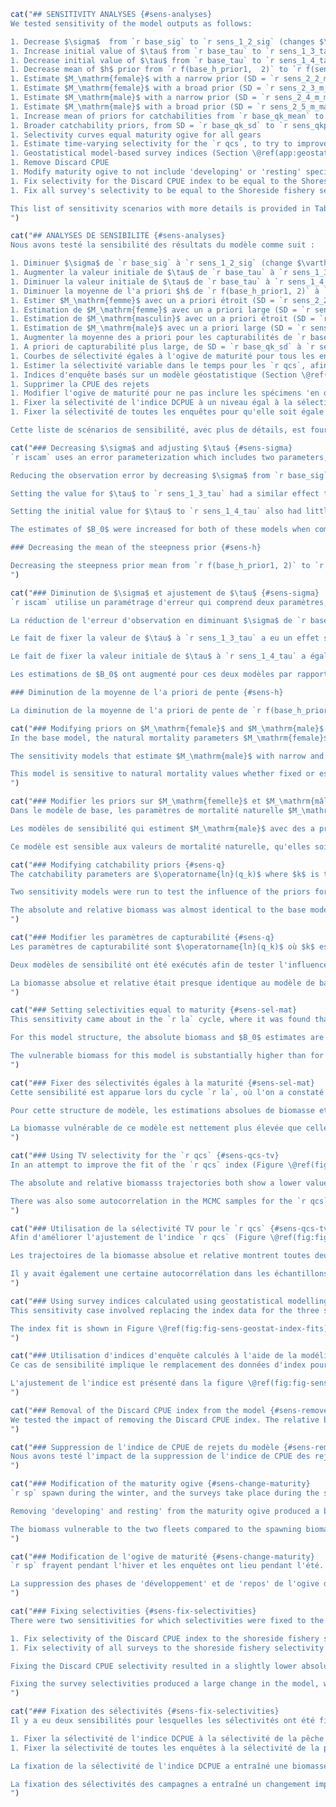 ```r
cat("## SENSITIVITY ANALYSES {#sens-analyses}
We tested sensitivity of the model outputs as follows:

1. Decrease $\sigma$  from `r base_sig` to `r sens_1_2_sig` (changes $\vartheta^2$ and $\rho$) and estimate $\vartheta^2$
1. Increase initial value of $\tau$ from `r base_tau` to `r sens_1_3_tau` (changes $\vartheta^2$ and $\rho$) and estimate $\vartheta^2$
1. Decrease initial value of $\tau$ from `r base_tau` to `r sens_1_4_tau` (changes $\vartheta^2$ and $\rho$) and estimate $\vartheta^2$
1. Decrease mean of $h$ prior from `r f(base_h_prior1,  2)` to `r f(sens_1_5_h_prior1, 2)`
1. Estimate $M_\mathrm{female}$ with a narrow prior (SD = `r sens_2_2_m_female$p2`)
1. Estimate $M_\mathrm{female}$ with a broad prior (SD = `r sens_2_3_m_female$p2`)
1. Estimate $M_\mathrm{male}$ with a narrow prior (SD = `r sens_2_4_m_male$p2`)
1. Estimate $M_\mathrm{male}$ with a broad prior (SD = `r sens_2_5_m_male$p2`)
1. Increase mean of priors for catchabilities from `r base_qk_mean` to `r sens_qk_mean` ($q_k$ for all gears $k$)
1. Broader catchability priors, from SD = `r base_qk_sd` to `r sens_qkp_sd` ($q_k$ for all gears $k$)
1. Selectivity curves equal maturity ogive for all gears
1. Estimate time-varying selectivity for the `r qcs`, to try to improve the survey index fit
1. Geostatistical model-based survey indices (Section \@ref(app:geostat))
1. Remove Discard CPUE
1. Modify maturity ogive to not include 'developing' or 'resting' specimens
1. Fix selectivity for the Discard CPUE index to be equal to the Shoreside fishery selectivity
1. Fix all survey's selectivity to be equal to the Shoreside fishery selectivity

This list of sensitivity scenarios with more details is provided in Table \@ref(tab:sens-param-settings-table). Base model parameter settings are provided in Table \@ref(tab:param-settings-table). All sensitivity models were run using MCMC with a chain length of `r f(mcmc_chain_length)`, a sample frequency of `r f(mcmc_sample_freq)`, giving `r f(mcmc_num_samples)` samples, which were then burned in by `r f(mcmc_burn_in)` giving a total of `r f(mcmc_actual_samples)` samples retained for inference.
")
```

```r
cat("## ANALYSES DE SENSIBILITÉ {#sens-analyses}
Nous avons testé la sensibilité des résultats du modèle comme suit :

1. Diminuer $\sigma$ de `r base_sig` à `r sens_1_2_sig` (change $\vartheta^2$ et $\rho$) et estimer $\vartheta^2$.
1. Augmenter la valeur initiale de $\tau$ de `r base_tau` à `r sens_1_3_tau` (modifie $\vartheta^2$ et $\rho$) et estimer $\vartheta^2$.
1. Diminuer la valeur initiale de $\tau$ de `r base_tau` à `r sens_1_4_tau` (modifie $\vartheta^2$ et $\rho$) et estimer $\vartheta^2$.
1. Diminuer la moyenne de l'a priori $h$ de `r f(base_h_prior1, 2)` à `r f(sens_1_5_h_prior1, 2)`
1. Estimer $M_\mathrm{femme}$ avec un a priori étroit (SD = `r sens_2_2_m_female$p2`)
1. Estimation de $M_\mathrm{femme}$ avec un a priori large (SD = `r sens_2_3_m_female$p2`)
1. Estimation de $M_\mathrm{masculin}$ avec un a priori étroit (SD = `r sens_2_4_m_male$p2`)
1. Estimation de $M_\mathrm{male}$ avec un a priori large (SD = `r sens_2_5_m_male$p2`)
1. Augmenter la moyenne des a priori pour les capturabilités de `r base_qk_mean` à `r sens_qk_mean` ($q_k$ pour tous les engins $k$)
1. A priori de capturabilité plus large, de SD = `r base_qk_sd` à `r sens_qkp_sd` ($q_k$ pour tous les engins $k$)
1. Courbes de sélectivité égales à l'ogive de maturité pour tous les engins
1. Estimer la sélectivité variable dans le temps pour les `r qcs`, afin d'essayer d'améliorer l'ajustement de l'indice d'enquête
1. Indices d'enquête basés sur un modèle géostatistique (Section \@ref(app:geostat))
1. Supprimer la CPUE des rejets
1. Modifier l'ogive de maturité pour ne pas inclure les spécimens 'en développement' ou 'au repos'.
1. Fixer la sélectivité de l'indice DCPUE à un niveau égal à la sélectivité de la pêcherie côtière.
1. Fixer la sélectivité de toutes les enquêtes pour qu'elle soit égale à la sélectivité de la pêche côtière.

Cette liste de scénarios de sensibilité, avec plus de détails, est fournie dans le tableau \@ref(tab:sens-param-settings-table). Les paramètres du modèle de base sont indiqués dans le tableau \@ref(tab:param-settings-table). Tous les modèles de sensibilité ont été exécutés à l'aide de MCMC avec une longueur de chaîne de `r f(mcmc_chain_length)`, une fréquence d'échantillonnage de `r f(mcmc_sample_freq)`, donnant `r f(mcmc_num_samples)` échantillons, qui ont ensuite été brûlés par `r f(mcmc_burn_in)` donnant un total de `r f(mcmc_actual_samples)` échantillons retenus pour l'inférence.")
```

```r
cat("### Decreasing $\sigma$ and adjusting $\tau$ {#sens-sigma}
`r iscam` uses an error parameterization which includes two parameters, $\vartheta^2$ and $\rho$. They represent the total variance and the proportion of total variance associated with observation errors, respectively [@iscam]. Observation error SD ($\sigma$) and process error SD ($\tau$) cannot be estimated directly, instead there is a calculation done to translate those values to and from $\vartheta^2$ and $\rho$ (Appendix \@ref(app:model-desc), Eq. \@ref(eq:df17)). The values of $\sigma$ and $\tau$ were fixed in the base model [@grandin2017] at `r base_sig` and `r base_tau` respectively. By calculation, $\vartheta^2$ and $\rho$ were fixed at `r f(base_vartheta$init, 2)` and `r f(base_rho$init, 4)`.

Reducing the observation error by decreasing $\sigma$ from `r base_sig` to `r sens_1_2_sig` and estimating $\vartheta^2$ increased the value of $\vartheta^2$ from `r f(base_vartheta$init, 2)` to `r f(sens_1_2_vartheta$init, 2)` while approximately halving $\rho$ from `r f(base_rho$init, 3)` to `r f(sens_1_2_rho$init, 3)`. The median and 95% CI of the posterior for $\vartheta^2$ was `r sens_1_2_vartheta$est`. There was little effect on the absolute biomass trajectory (Figure \@ref(fig:fig-sens-variance)), but the estimate of $B_0$ was increased from `r f(as.numeric(base_sbo[1]) * 1000)`, to `r svals[[1]][[2]]$sbo[1]`,000 t (Figure \@ref(fig:fig-sens-variance)). The increase in the $B_0$ estimate caused a scaling downward of the relative biomass trajectory (Figure \@ref(fig:fig-sens-variance-rel)). There were no substantial changes to the index fits, age fits, or selectivities.

Setting the value for $\tau$ to `r sens_1_3_tau` had a similar effect to reducing the assumed index observation error and lowered the relative biomass trajectory. For this value of $\tau$, the values of $\vartheta^2$ and $\rho$ were `r f(sens_1_3_vartheta$init, 2)` and `r f(sens_1_3_rho$init, 3)` respectively (Appendix \@ref(app:model-desc), Eq. \@ref(eq:df17)).

Setting the initial value for $\tau$ to `r sens_1_4_tau` also had little effect on absolute biomass. For this value of $\tau$, the initial values of $\vartheta^2$ and $\rho$ were `r f(sens_1_4_vartheta$init, 2)` and `r f(sens_1_4_rho$init, 3)` respectively. The estimate for $\vartheta^2$ was `r sens_1_4_vartheta$est`.

The estimates of $B_0$ were increased for both of these models when compared to the base model, which resulted in scaling down of the relative biomass trajectory and putting the status in 2021/2022 to be estimated just below the LRP for the $\tau = 1.0$ model and just below the USR for the $\tau = 0.6$ model (Figure \@ref(fig:fig-sens-variance-rel)). The increase of $B_0$ was much greater, and had a much larger CI for the $\tau = 1.0$ model when compared to the $\tau = 0.6$ model.

### Decreasing the mean of the steepness prior {#sens-h}

Decreasing the steepness prior mean from `r f(base_h_prior1, 2)` to `r f(sens_1_5_h_prior1, 2)` and changing the prior SD from `r f(base_h_prior2, 2)` to `r f(sens_1_5_h_prior2, 2)` produced little change in both absolute biomass and $B_0$ (Figure \@ref(fig:fig-sens-variance)), despite having a different posterior (Figure \@ref(fig:sens-steepness-prior), compare to base model Figure \@ref(fig:fig-base-priors-posts)). The prior for $h$ is very influential on the posterior, but the value of $h$ does not have a large effect on the absolute or relative biomass (Figure \@ref(fig:fig-sens-variance-rel)).
")
```

```r
cat("### Diminution de $\sigma$ et ajustement de $\tau$ {#sens-sigma}
`r iscam` utilise un paramétrage d'erreur qui comprend deux paramètres, $\vartheta^2$ et $\rho$. Ils représentent respectivement la variance totale et la proportion de la variance totale associée aux erreurs d'observation [@iscam]. L'erreur d'observation SD ($\sigma$) et l'erreur de processus SD ($\tau$) ne peuvent pas être estimées directement, mais un calcul est effectué pour convertir ces valeurs en $\vartheta^2$ et $\rho$ (Annexe \@ref(app:model-desc), Eq. \@ref(eq:df17)). Les valeurs de $\sigma$ et $\tau$ ont été fixées dans le modèle de base [@grandin2017] à `r base_sig` et `r base_tau` respectivement. Par calcul, $\vartheta^2$ et $\rho$ ont été fixés à `r f(base_vartheta$init, 2)` et `r f(base_rho$init, 4)`.

La réduction de l'erreur d'observation en diminuant $\sigma$ de `r base_sig` à `r sens_1_2_sig` et l'estimation de $\vartheta^2$ ont augmenté la valeur de $\vartheta^2$ de `r f(base_vartheta$init, 2)` à `r f(sens_1_2_vartheta$init, 2)` tout en réduisant de moitié environ $\rho$ de `r f(base_rho$init, 3)` à `r f(sens_1_2_rho$init, 3)`. La médiane et l'IC à 95 % de la valeur postérieure pour $\vartheta^2$ étaient `r sens_1_2_vartheta$est`. Il y a eu peu d'effet sur la trajectoire de la biomasse absolue (figure \@ref(fig:fig-sens-variance)), mais l'estimation de $B_0$ a été augmentée de `r f(as.numeric(base_sbo[1]) * 1000)`, à `r svals[[1]][[2]]$sbo[1]`,000 t (figure \@ref(fig:fig-sens-variance)). L'augmentation de l'estimation $B_0$ a entraîné une réduction de l'échelle de la trajectoire de la biomasse relative (figure \@ref(fig:fig-sens-variance-rel)). Il n'y a pas eu de changements substantiels dans les ajustements de l'indice, les ajustements de l'âge ou les sélectivités.

Le fait de fixer la valeur de $\tau$ à `r sens_1_3_tau` a eu un effet similaire à la réduction de l'erreur d'observation supposée de l'indice et a abaissé la trajectoire de la biomasse relative. Pour cette valeur de $\tau$, les valeurs de $\vartheta^2$ et $\rho$ étaient respectivement `r f(sens_1_3_vartheta$init, 2)` et `r f(sens_1_3_rho$init, 3)` (Annexe \@ref(app:model-desc), Eq. \@ref(eq:df17)).

Le fait de fixer la valeur initiale de $\tau$ à `r sens_1_4_tau` a également eu peu d'effet sur la biomasse absolue. Pour cette valeur de $\tau$, les valeurs initiales de $\vartheta^2$ et $\rho$ étaient respectivement `r f(sens_1_4_vartheta$init, 2)` et `r f(sens_1_4_rho$init, 3)`. L'estimation de $\vartheta^2$ était `r sens_1_4_vartheta$est`.

Les estimations de $B_0$ ont augmenté pour ces deux modèles par rapport au modèle de base, ce qui a entraîné une réduction de la trajectoire de la biomasse relative et une estimation de l'état en 2021/2022 proche du PRL (figure \@ref(fig:fig-sens-variance-rel)). L'augmentation de $B_0$ était beaucoup plus importante et avait un IC plus grand pour le modèle $\tau = 1.0$ que pour le modèle $\tau = 0.6$ (`r sens_1_3_sbo$est` vs. `r sens_1_4_sbo$est`) en milliers de tonnes.

### Diminution de la moyenne de l'a priori de pente {#sens-h}

La diminution de la moyenne de l'a priori de pente de `r f(base_h_prior1, 2)` à `r f(sens_1_5_h_prior1, 2)` et la modification de l'a priori SD de `r f(base_h_prior2, 2)` à `r f(sens_1_5_h_prior2, 2)` ont produit peu de changement à la fois dans la biomasse absolue et $B_0$ (Figure \@ref(fig:fig-sens-variance)), malgré un a priori différent (Figure \@ref(fig:sens-steepness-prior), par rapport au modèle de base Figure \@ref(fig:fig-base-priors-posts)). L'a priori pour $h$ est très influent sur le postérieur, mais la valeur de $h$ n'a pas un grand effet sur la biomasse absolue ou relative (Figure \@ref(fig:fig-sens-variance-rel)).")
```

```r
cat("### Modifying priors on $M_\mathrm{female}$ and $M_\mathrm{male}$ {#sens-m}
In the base model, the natural mortality parameters $M_\mathrm{female}$ and $M_\mathrm{male}$ are fixed to `r f(exp(base_m_female$init), 2)` and `r f(exp(base_m_male$init), 2)` respectively. Four sensitivity models were run, to estimate each $M$ parameter with broad and narrow prior SDs. Figure \@ref(fig:fig-sens-m) shows the absolute biomass trajectories for these models. The relative spawning biomass trajectories are shown in Figure \@ref(fig:fig-sens-m-rel). Estimating $M_\mathrm{female}$ with narrow and broad priors produced estimates for $M_\mathrm{female}$ of `r sens_2_2_m_female$est` and `r sens_2_3_m_female$est` respectively. $M_\mathrm{male}$ remained fixed for those models, at `r f(exp(base_m_male$init), 2)`. Figure \@ref(fig:fig-sens-m) shows that the model is sensitive to the female natural mortality parameter, as both absolute biomass trajectories and $B_0$ estimates are inflated. The estimates are quite different from the fixed value of `r f(exp(base_m_female$init), 2)`, causing this scaling effect. If the female mortality is higher, the model must adjust the starting point ($B_0$) higher in order to fit all parameters including the indices with the drop in biomass in 2019 (Figure \@ref(fig:fig-base-index-fits)).

The sensitivity models that estimate $M_\mathrm{male}$ with narrow and broad priors produced estimates of `r sens_2_4_m_male$est` and `r sens_2_5_m_male$est` respectively. These estimates were also substantially different than the fixed values of the parameter (`r f(exp(base_m_male$init), 2)`). However, males only make up `r f((1 - as.numeric(total_prop_female)) * 100)`% of the spawning stock biomass and estimated male selectivity is generally farther to the right of maturity than females (Figure \@ref(fig:fig-base-mcmc-selex)). This implies that males removed from the stock will have lower overall impact to the stock biomass, since there are not as many older male fish in the stock to be caught, and the selectivity is higher on those fewer fish. The lack of older males can be seen in the length and age data (Figures \@ref(fig:fig-lengths) and \@ref(fig:fig-ages)).

This model is sensitive to natural mortality values whether fixed or estimated. The base model uses fixed values as used by several nearby jurisdictions [@goa2017; @goa2019; @bering2019; @goa2020; @goa2021].
")
```

```r
cat("### Modifier les priors sur $M_\mathrm{femelle}$ et $M_\mathrm{mâle}$ {#sens-m}
Dans le modèle de base, les paramètres de mortalité naturelle $M_\mathrm{femme}$ et $M_\mathrm{mâle}$ sont fixés à `r f(exp(base_m_female$init), 2)` et `r f(exp(base_m_male$init), 2)` respectivement. Quatre modèles de sensibilité ont été exécutés pour estimer chaque paramètre de $M$ avec des écarts types larges et étroits. La figure \@ref(fig:fig-sens-m) montre les trajectoires de biomasse absolue pour ces modèles. Les trajectoires relatives de la biomasse de frai sont présentées dans la figure \@ref(fig:fig-sens-m-rel). L'estimation de $M_\mathrm{femelle}$ avec des a priori étroits et larges a produit des estimations pour $M_\mathrm{femelle}$ de `r sens_2_2_m_female$est` et `r sens_2_3_m_female$est` respectivement. $M_\mathrm{mâle}$ est resté fixe pour ces modèles, à `r f(exp(base_m_male$init), 2)`. La figure \@ref(fig:fig-sens-m) montre que le modèle est sensible au paramètre de mortalité naturelle des femelles, car les trajectoires de biomasse absolue et les estimations de $B_0$ sont gonflées. Les estimations sont très différentes de la valeur fixe de `r f(exp(base_m_female$init), 2)`, ce qui provoque cet effet d'échelle. Si la mortalité des femelles est plus élevée, le modèle doit ajuster le point de départ ($B_0$) à la hausse afin d'ajuster tous les paramètres, y compris les indices, à la baisse de la biomasse en 2019 (figure \@ref(fig:fig-base-index-fits)).

Les modèles de sensibilité qui estiment $M_\mathrm{male}$ avec des a priori étroits et larges ont produit des estimations de `r sens_2_4_m_male$est` et `r sens_2_5_m_male$est` respectivement. Ces estimations sont également très différentes des valeurs fixes du paramètre (`r f(exp(base_m_male$init), 2)`). Cependant, les mâles ne représentent que `r f((1 - as.numeric(total_prop_female)) * 100)`% de la biomasse du stock reproducteur et la sélectivité estimée des mâles est généralement plus à droite de la maturité que celle des femelles (Figure \@ref(fig:fig-base-mcmc-selex)). Cela implique que les mâles retirés du stock auront un impact global plus faible sur la biomasse du stock, étant donné qu'il n'y a pas autant de poissons mâles plus âgés dans le stock à capturer, et que la sélectivité est plus élevée pour ces poissons moins nombreux. Le manque de mâles plus âgés est visible dans les données relatives à la longueur et à l'âge (figures \@ref(fig:fig-lengths) et \@ref(fig:fig-ages)).

Ce modèle est sensible aux valeurs de mortalité naturelle, qu'elles soient fixes ou estimées. Le modèle de base utilise les valeurs fixes utilisées par plusieurs juridictions voisines [@goa2017; @goa2019; @bering2019; @goa2020; @goa2021].")
```

```r
cat("### Modifying catchability priors {#sens-q}
The catchability parameters are $\operatorname{ln}(q_k)$ where $k$ is the gear, one for each trawl fleet and survey index (`r paste(base_model$dat$gear_names, collapse = ', ')`). These parameters have an associated normal prior with a log mean and SD set in the `r iscam` control files. In the base model those are `r paste0('$\operatorname{ln}(', f(base_qk_mean, 1), ')$')` and `r paste0('$', f(base_qk_sd, 1), '$')`, respectively.

Two sensitivity models were run to test the influence of the priors for $\operatorname{ln}(q_k)$. In the first, the means for all gears were increased from `r paste0('$\operatorname{ln}(', f(base_qk_mean, 1), ')$')` to `r paste0('$\operatorname{ln}(', f(sens_qk_mean, 1), ')$')`, and the SD remained at `r paste0('$', f(base_qk_sd, 1), '$')`. In the second, the prior was broadened by setting the SD for all the gears to `r paste0('$', f(base_qk_sd, 1), '$')`. The means for that model remained at `r paste0('$\operatorname{ln}(', f(base_qk_mean, 1), ')$')`.

The absolute and relative biomass was almost identical to the base model for these models (Figures \@ref(fig:fig-sens-q-m) and \@ref(fig:fig-sens-q-rel)). The catchability estimates were also almost identical between these models and the base model (Figure \@ref(fig:fig-sens-q-q)).
")
```

```r
cat("### Modifier les paramètres de capturabilité {#sens-q}
Les paramètres de capturabilité sont $\operatorname{ln}(q_k)$ où $k$ est l'engin, un pour chaque flottille de chalutage et indice d'enquête (`r paste(base_model$dat$gear_names, collapse = ', ')`). Ces paramètres ont un a priori normal associé avec une moyenne logarithmique et un écart-type définis dans les fichiers de contrôle `r iscam`. Dans le modèle de base, ces paramètres sont respectivement `r paste0('$\operatorname{ln}(', f(base_qk_mean, 1), ')$')` et `r paste0('$', f(base_qk_sd, 1), '$')`.

Deux modèles de sensibilité ont été exécutés afin de tester l'influence des prières pour $\operatorname{ln}(q_k)$. Dans le premier, les moyennes pour tous les engins ont été augmentées de `r paste0('$\operatorname{ln}(', f(base_qk_mean, 1), ')$')` à `r paste0('$\operatorname{ln}(', f(sens_qk_mean, 1), ')$')`, et le SD est resté à `r paste0('$', f(base_qk_sd, 1), '$')`. Dans le second, l'a priori a été élargi en fixant l'écart-type pour tous les engrenages à `r paste0('$', f(base_qk_sd, 1), '$')`. Les moyennes pour ce modèle sont restées à `r paste0('$\operatorname{ln}(', f(base_qk_mean, 1), ')$')`.

La biomasse absolue et relative était presque identique au modèle de base pour ces modèles (figures \@ref(fig:fig-sens-q-m) et \@ref(fig:fig-sens-q-rel)). Les estimations de la capturabilité étaient également presque identiques entre ces modèles et le modèle de base (figure \@ref(fig:fig-sens-q-q)).
")
```

```r
cat("### Setting selectivities equal to maturity {#sens-sel-mat}
This sensitivity came about in the `r la` cycle, where it was found that the estimated selectivity curves were all to the right of the maturity ogive [Figure 17, @grandin2017]. This caused the value of $F_\mathrm{MSY}$ to be very large and essentially give the advice that an unlimited amount of catch could be taken without affecting the stock. We repeat it here, as the same situation has arisen with the current base model and to compare this model with the single sex model from the `r la`.

For this model structure, the absolute biomass and $B_0$ estimates are much larger than for the base model (Figure \@ref(fig:fig-sens-selex)). The median of the posterior for $B_0$ was estimated to be `r f(as.numeric(svals[[4]][[2]]$sbo[1]) * 1000)` t with a broad CI of `r svals[[4]][[2]]$sbo[2]` thousand t. For comparison, the base model had a $B_0$ estimate of `r f(as.numeric(base_sbo[1]) * 1000)` t with a CI of `r base_sbo[2]` thousand t. The absolute biomass trajectory is also high, so the relative biomass is higher than the base model (Figure \@ref(fig:fig-sens-selex-rel)). The index fits all reflect this, as they all show a one-way trip downwards (Figure \@ref(fig:fig-sens-selex-index-fits)).

The vulnerable biomass for this model is substantially higher than for the base model (Figure \@ref(fig:fig-sens-sel-eq-mat-vuln)), and exactly equal for the two fleets (one is overlapping the other and we cannnot see it in the figure). This is due to selectivity being exactly the same for both fleets, not because they are equal to the maturity. The ratio of the sum of the two fleets' vulnerable biomasses to the spawning biomass is `r f(sel_eq_mat_vuln_ratio, 2)`. For the base model, this ratio is `r f(base_model_vuln_ratio, 2)`. Moving the selectivity to the left increases the vulnerable biomass relative to the spawning biomass.
")
```

```r
cat("### Fixer des sélectivités égales à la maturité {#sens-sel-mat}
Cette sensibilité est apparue lors du cycle `r la`, où l'on a constaté que les courbes de sélectivité estimées étaient toutes à droite de l'ogive de maturité [Figure 17, @grandin2017]. De ce fait, la valeur de $F_\mathrm{MSY}$ était très élevée et donnait essentiellement à penser qu'un nombre illimité de captures pouvait être effectué sans affecter le stock. Nous le répétons ici, car la même situation s'est produite avec le modèle de base actuel et pour comparer ce modèle avec le modèle à sexe unique de la `r la`.

Pour cette structure de modèle, les estimations absolues de biomasse et de $B_0$ sont beaucoup plus importantes que pour le modèle de base (Figure \@ref(fig:fig-sens-selex)). La médiane de la valeur postérieure de $B_0$ a été estimée à `r f(as.numeric(svals[[4]][[2]]$sbo[1]) * 1000)` t avec un IC large de `r svals[[4]][[2]]$sbo[2]` mille t. À titre de comparaison, le modèle de base avait une estimation de $B_0$ de `r f(as.numeric(base_sbo[1]) * 1000)` t avec un IC de `r base_sbo[2]` mille t. La trajectoire de la biomasse absolue est également élevée, de sorte que la biomasse relative est supérieure à celle du modèle de base (Figure \@ref(fig:fig-sens-selex-rel)). Les ajustements de l'indice reflètent tous cela, puisqu'ils montrent tous un aller simple vers le bas (Figure \@ref(fig:fig-sens-selex-index-fits)).

La biomasse vulnérable de ce modèle est nettement plus élevée que celle du modèle de base (figure \@ref(fig:fig-sens-sel-eq-mat-vuln)), et exactement égale pour les deux flottes (l'une chevauche l'autre, ce qui n'est pas visible sur la figure). Cela est dû au fait que la sélectivité est exactement la même pour les deux flottes, et non pas au fait qu'elles sont égales à la maturité. Le rapport entre la somme des biomasses vulnérables des deux flottes et la biomasse de frai est `r f(sel_eq_mat_vuln_ratio, 2)`. Pour le modèle de base, ce rapport est `r f(base_model_vuln_ratio, 2)`. En déplaçant la sélectivité vers la gauche, on augmente la biomasse vulnérable par rapport à la biomasse reproductrice.
")
```

```r
cat("### Using TV selectivity for the `r qcs` {#sens-qcs-tv}
In an attempt to improve the fit of the `r qcs` index (Figure \@ref(fig:fig-base-index-fits)), we implemented time-varying selectivity in `r iscam` and ran the model with the `r qcs` having three blocks of selectivity, 2003--2010, 2011--2016, and 2017--2021. We tried many combinations of both number of selectivity blocks and range of each block and this particular combination fit the data the best.

The absolute and relative biomasss trajectories both show a lower value in 2022 than the base model (Figures \@ref(fig:fig-sens-selex) and \@ref(fig:fig-sens-selex-rel)). The index fit was better overall than for the base model, especially in the latter part of the series (Figure \@ref(fig:fig-sens-selex-index-fits)). The improved fit to the QCS index was the goal of this sensitivity run but came at the expense of poor estimates of selectivity. The selectivity estimates for the three-year blocks can be seen in Figure \@ref(fig:fig-sens-qcs-tv). The male selectivity for the early years (left panel) is far to the right, much further than the time-invariant selectivities in the base model (Figure \@ref(fig:fig-base-mcmc-selex)). The other two time periods have even more unreasonable estimates of selectivity, making this model unusable for any form of advice.

There was also some autocorrelation in the MCMC samples for the `r qcs` selectivity parameters in this model (Figure \@ref(fig:fig-sens-qcs-autocor-sel)) and the trace plots for those parameters are not adequate for valid inference (Figure \@ref(fig:fig-sens-qcs-trace-sel-tv)).
")
```

```r
cat("### Utilisation de la sélectivité TV pour le `r qcs` {#sens-qcs-tv}
Afin d'améliorer l'ajustement de l'indice `r qcs` (Figure \@ref(fig:fig-base-index-fits)), nous avons implémenté une sélectivité variable dans le temps dans `r iscam` et avons exécuté le modèle avec le `r qcs` ayant trois blocs de sélectivité, 2003--2010, 2011--2016, et 2017--2021. Nous avons essayé de nombreuses combinaisons du nombre de blocs de sélectivité et de l'étendue de chaque bloc, et c'est cette combinaison particulière qui s'est le mieux adaptée aux données.

Les trajectoires de la biomasse absolue et relative montrent toutes deux une valeur inférieure en 2022 à celle du modèle de base (figures \@ref(fig:fig-sens-selex) et \@ref(fig:fig-sens-selex-rel)). L'ajustement de l'indice était globalement meilleur que pour le modèle de base, en particulier dans la dernière partie de la série (figure \@ref(fig:fig-sens-selex-index-fits)). L'amélioration de l'ajustement de l'indice QCS était l'objectif de cette exécution du modèle, mais elle s'est faite aux dépens de mauvaises estimations de la sélectivité. Les estimations de la sélectivité pour les blocs de trois ans sont présentées dans la figure \@ref(fig:fig-sens-qcs-tv). La sélectivité masculine pour les premières années (panneau de gauche) est très à droite, bien plus loin que les sélectivités invariantes dans le temps du modèle de base (figure \@ref(fig:fig-base-mcmc-selex)). Les deux autres périodes présentent des estimations encore plus déraisonnables de la sélectivité, ce qui rend ce modèle inutilisable pour toute forme de conseil.

Il y avait également une certaine autocorrélation dans les échantillons MCMC pour les paramètres de sélectivité `r qcs` dans ce modèle (Figure \@ref(fig:fig-sens-qcs-autocor-sel)) et les tracés pour ces paramètres ne sont pas adéquats pour une inférence valide (Figure \@ref(fig:fig-sens-qcs-trace-sel-tv)).
")
```

```r
cat("### Using survey indices calculated using geostatistical modelling {#sens-geostat}
This sensitivity case involved replacing the index data for the three synoptic surveys: (`r qcs`, `r hss`, and `r wcvis`). These data are calculated using a standard design-based estimator in the base model. Here, they were replaced with geostatistical-based indices (Appendix \@ref(app:geostat)). Both absolute and relative biomass are similar to the base model, with a slightly higher estimate of $B_0$ and a slightly higher absolute biomass trajectory (Figures \@ref(fig:fig-sens-geostat) and \@ref(fig:fig-sens-geostat-rel)).

The index fit is shown in Figure \@ref(fig:fig-sens-geostat-index-fits). The fit to the geostatistical-based index is approximately visually equivalent to the fit to the index in the base model (Figure \@ref(fig:fig-base-index-fits)) but they are not shown on the same plot together due to the base indices being different.
")
```

```r
cat("### Utilisation d'indices d'enquête calculés à l'aide de la modélisation géostatistique {#sens-geostat}
Ce cas de sensibilité implique le remplacement des données d'index pour les trois enquêtes synoptiques (`r qcs`, `r hss`, et `r wcvis`). Ces données sont calculées à l'aide d'un estimateur standard dans le modèle de base. Ici, elles ont été remplacées par des indices basés sur la géostatistique (annexe \@ref(app:geostat)). La biomasse absolue et relative est similaire au modèle de base, avec une estimation légèrement plus élevée de $B_0$ et une trajectoire de biomasse absolue légèrement plus élevée (Figures \@ref(fig:fig-sens-geostat) et \@ref(fig:fig-sens-geostat-rel)).

L'ajustement de l'indice est présenté dans la figure \@ref(fig:fig-sens-geostat-index-fits). L'ajustement de l'indice basé sur la géostatistique est approximativement équivalent visuellement à l'ajustement de l'indice dans le modèle de base (Figure \@ref(fig:fig-base-index-fits)) mais ils ne sont pas montrés sur le même graphique ensemble en raison des indices de base qui sont différents.
")
```

```r
cat("### Removal of the Discard CPUE index from the model {#sens-remove-dcpue}
We tested the impact of removing the Discard CPUE index. The relative biomass trajectory remained similar, with only a slight increase in end year biomass and slightly lower overall relative biomass (Figure \@ref(fig:fig-sens-meeting-rel)). The fits for the survey indices showed only minor departures from the base model fits (Figure \@ref(fig:fig-sens-remove-dcpue-index-fits)).
")
```

```r
cat("### Suppression de l'indice de CPUE de rejets du modèle {#sens-remove-dcpue}
Nous avons testé l'impact de la suppression de l'indice de CPUE des rejets. La trajectoire de la biomasse relative est restée similaire, avec seulement une légère augmentation de la biomasse de fin d'année et une biomasse relative globale légèrement inférieure (Figure \@ref(fig:fig-sens-meeting-rel)). Les ajustements pour les indices de l'enquête n'ont montré que des écarts mineurs par rapport aux ajustements du modèle de base (Figure \@ref(fig:fig-sens-remove-dcpue-index-fits)).
")
```

```r
cat("### Modification of the maturity ogive {#sens-change-maturity}
`r sp` spawn during the winter, and the surveys take place during the summer. Many of the maturities recorded in the summer are therfore in the 'resting' phase which can be difficult to distinguish from immature. There is also some ambiguity in the classification of 'developing' fish (codes 2 and 3 in the DFO maturity codes for flatfish).

Removing 'developing' and resting' from the maturity ogive produced a better-fitting ogive (Figure \@ref(fig:fig-mat)) and resulted in slightly lower overall $B_0$ estimate and absolute biomass compared to the base model, which resulted in a similar relative biomass (Figures \@ref(fig:fig-sens-meeting) and \@ref(fig:fig-sens-meeting-rel)). This maturity should be considered for the base model in the next assessment. Since it made no qualitative difference on the results, and because it was worked up following the initial review meeting, we did not include it in the base model for this assessment.

The biomass vulnerable to the two fleets compared to the spawning biomass is shown in Figure \@ref(fig:fig-sens-meeting-vuln). The vulnerable biomass is lwoer for each fleet than the spawning biomass, as it should be when only the mature portion of the stock is available to catch.
")
```

```r
cat("### Modification de l'ogive de maturité {#sens-change-maturity}
`r sp` frayent pendant l'hiver et les enquêtes ont lieu pendant l'été. De nombreuses maturités enregistrées en été sont donc en phase de 'repos', ce qui peut être difficile à distinguer de l'immaturité. Il existe également une certaine ambiguïté dans la classification des poissons 'en développement' (codes 2 et 3 dans les codes de maturité du MPO pour les poissons plats).

La suppression des phases de 'développement' et de 'repos' de l'ogive de maturité a produit une ogive mieux ajustée (figure \@ref(fig:fig-mat)) et a entraîné une biomasse absolue de l'année finale légèrement inférieure à celle du modèle de base, mais la même biomasse relative (figures \@ref(fig:fig-sens-meeting) et \@ref(fig:fig-sens-meeting-rel)). Cette maturité devrait être prise en compte dans le modèle de base de la prochaine évaluation. Étant donné qu'elle n'a pas eu d'incidence qualitative sur les résultats et qu'elle a été élaborée à la suite de la réunion d'examen initiale, nous ne l'avons pas incluse dans le modèle de base pour la présente évaluation.
")
```

```r
cat("### Fixing selectivities {#sens-fix-selectivities}
There were two sensitivities for which selectivities were fixed to the estimated value of the shoreside fishery in the base model:

1. Fix selectivity of the Discard CPUE index to the shoreside fishery selectivity
1. Fix selectivity of all surveys to the shoreside fishery selectivity

Fixing the Discard CPUE selectivity resulted in a slightly lower absolute and relative biomass for the final year compared to the base model. There were no substantial index fit differences.

Fixing the survey selectivities produced a large change in the model, with a much higher $B_0$ estimate (Figure \@ref(fig:fig-sens-meeting)) resulting in a large scaling down in relative biomass (Figure \@ref(fig:fig-sens-meeting-rel)). There was also a pronounced upward swing in biomass at the end of the time series implying sudden exponential growth of the stock, which is an unrealistic outcome. The index fits were slightly different with this model, with a pronounced lower estimate for the `r qcsss` in 2010.
")
```

```r
cat("### Fixation des sélectivités {#sens-fix-selectivities}
Il y a eu deux sensibilités pour lesquelles les sélectivités ont été fixées à la valeur estimée de la pêche côtière dans le modèle de base:

1. Fixer la sélectivité de l'indice DCPUE à la sélectivité de la pêche à terre
1. Fixer la sélectivité de toutes les enquêtes à la sélectivité de la pêche côtière

La fixation de la sélectivité de l'indice DCPUE a entraîné une biomasse absolue et relative légèrement inférieure à celle du modèle de base. Il n'y a pas eu de différences substantielles dans l'ajustement de l'indice.

La fixation des sélectivités des campagnes a entraîné un changement important dans le modèle, avec une estimation $B_0$ beaucoup plus élevée (Figure \@ref(fig:fig-sens-meeting)) entraînant une forte réduction de la biomasse relative (Figure \@ref(fig:fig-sens-meeting-rel)). Il y a également eu une forte augmentation de la biomasse à la fin de la série chronologique, ce qui implique une croissance exponentielle du stock, ce qui n'est pas réaliste. Les ajustements de l'indice étaient légèrement différents avec ce modèle, avec une différence d'ajustement prononcée pour le `r qcsss`.
")
```
